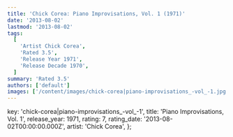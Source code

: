 ```yaml
---
title: 'Chick Corea: Piano Improvisations, Vol. 1 (1971)'
date: '2013-08-02'
lastmod: '2013-08-02'
tags:
  [
    'Artist Chick Corea',
    'Rated 3.5',
    'Release Year 1971',
    'Release Decade 1970',
  ]
summary: 'Rated 3.5'
authors: ['default']
images: ['/content/images/chick-corea|piano-improvisations_-vol_-1.jpg']
---
```


  key: 'chick-corea|piano-improvisations_-vol_-1',
  title: 'Piano Improvisations, Vol. 1',
  release_year: 1971,
  rating: 7,
  rating_date: '2013-08-02T00:00:00.000Z',
  artist: 'Chick Corea',
};

<MusicRating data={data} />
